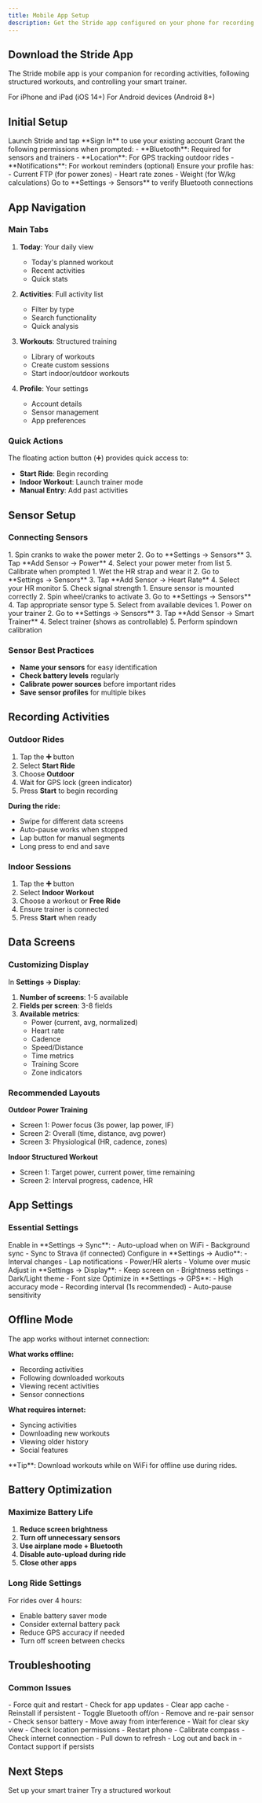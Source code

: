 ```yaml
---
title: Mobile App Setup
description: Get the Stride app configured on your phone for recording and following workouts
---
```


## Download the Stride App

The Stride mobile app is your companion for recording activities, following structured workouts, and controlling your smart trainer.

<CardGroup cols={2}>
  <Card title="iOS App Store" icon="apple">
    For iPhone and iPad (iOS 14+)
  </Card>
  <Card title="Google Play Store" icon="android">
    For Android devices (Android 8+)
  </Card>
</CardGroup>

## Initial Setup

<Steps>
  <Step title="Open the App">
    Launch Stride and tap **Sign In** to use your existing account
  </Step>

  <Step title="Allow Permissions">
    Grant the following permissions when prompted:
    - **Bluetooth**: Required for sensors and trainers
    - **Location**: For GPS tracking outdoor rides
    - **Notifications**: For workout reminders (optional)
  </Step>

  <Step title="Configure Profile">
    Ensure your profile has:
    - Current FTP (for power zones)
    - Heart rate zones
    - Weight (for W/kg calculations)
  </Step>

  <Step title="Test Sensors">
    Go to **Settings → Sensors** to verify Bluetooth connections
  </Step>
</Steps>

## App Navigation

### Main Tabs

1. **Today**: Your daily view
   - Today's planned workout
   - Recent activities
   - Quick stats

2. **Activities**: Full activity list
   - Filter by type
   - Search functionality
   - Quick analysis

3. **Workouts**: Structured training
   - Library of workouts
   - Create custom sessions
   - Start indoor/outdoor workouts

4. **Profile**: Your settings
   - Account details
   - Sensor management
   - App preferences

### Quick Actions

The floating action button (➕) provides quick access to:
- **Start Ride**: Begin recording
- **Indoor Workout**: Launch trainer mode
- **Manual Entry**: Add past activities

## Sensor Setup

### Connecting Sensors

<Tabs>
  <Tab title="Power Meter">
    1. Spin cranks to wake the power meter
    2. Go to **Settings → Sensors**
    3. Tap **Add Sensor → Power**
    4. Select your power meter from list
    5. Calibrate when prompted
  </Tab>

  <Tab title="Heart Rate">
    1. Wet the HR strap and wear it
    2. Go to **Settings → Sensors**
    3. Tap **Add Sensor → Heart Rate**
    4. Select your HR monitor
    5. Check signal strength
  </Tab>

  <Tab title="Speed/Cadence">
    1. Ensure sensor is mounted correctly
    2. Spin wheel/cranks to activate
    3. Go to **Settings → Sensors**
    4. Tap appropriate sensor type
    5. Select from available devices
  </Tab>

  <Tab title="Smart Trainer">
    1. Power on your trainer
    2. Go to **Settings → Sensors**
    3. Tap **Add Sensor → Smart Trainer**
    4. Select trainer (shows as controllable)
    5. Perform spindown calibration
  </Tab>
</Tabs>

### Sensor Best Practices

- **Name your sensors** for easy identification
- **Check battery levels** regularly
- **Calibrate power sources** before important rides
- **Save sensor profiles** for multiple bikes

## Recording Activities

### Outdoor Rides

1. Tap the **➕** button
2. Select **Start Ride**
3. Choose **Outdoor**
4. Wait for GPS lock (green indicator)
5. Press **Start** to begin recording

**During the ride:**
- Swipe for different data screens
- Auto-pause works when stopped
- Lap button for manual segments
- Long press to end and save

### Indoor Sessions

1. Tap the **➕** button
2. Select **Indoor Workout**
3. Choose a workout or **Free Ride**
4. Ensure trainer is connected
5. Press **Start** when ready

## Data Screens

### Customizing Display

In **Settings → Display**:

1. **Number of screens**: 1-5 available
2. **Fields per screen**: 3-8 fields
3. **Available metrics**:
   - Power (current, avg, normalized)
   - Heart rate
   - Cadence
   - Speed/Distance
   - Time metrics
   - Training Score
   - Zone indicators

### Recommended Layouts

**Outdoor Power Training**
- Screen 1: Power focus (3s power, lap power, IF)
- Screen 2: Overall (time, distance, avg power)
- Screen 3: Physiological (HR, cadence, zones)

**Indoor Structured Workout**
- Screen 1: Target power, current power, time remaining
- Screen 2: Interval progress, cadence, HR

## App Settings

### Essential Settings

<AccordionGroup>
  <Accordion title="Auto-Upload">
    Enable in **Settings → Sync**:
    - Auto-upload when on WiFi
    - Background sync
    - Sync to Strava (if connected)
  </Accordion>

  <Accordion title="Audio Alerts">
    Configure in **Settings → Audio**:
    - Interval changes
    - Lap notifications
    - Power/HR alerts
    - Volume over music
  </Accordion>

  <Accordion title="Display Options">
    Adjust in **Settings → Display**:
    - Keep screen on
    - Brightness settings
    - Dark/Light theme
    - Font size
  </Accordion>

  <Accordion title="GPS Settings">
    Optimize in **Settings → GPS**:
    - High accuracy mode
    - Recording interval (1s recommended)
    - Auto-pause sensitivity
  </Accordion>
</AccordionGroup>

## Offline Mode

The app works without internet connection:

**What works offline:**
- Recording activities
- Following downloaded workouts
- Viewing recent activities
- Sensor connections

**What requires internet:**
- Syncing activities
- Downloading new workouts
- Viewing older history
- Social features

<Info>
  **Tip**: Download workouts while on WiFi for offline use during rides.
</Info>

## Battery Optimization

### Maximize Battery Life

1. **Reduce screen brightness**
2. **Turn off unnecessary sensors**
3. **Use airplane mode + Bluetooth**
4. **Disable auto-upload during ride**
5. **Close other apps**

### Long Ride Settings

For rides over 4 hours:
- Enable battery saver mode
- Consider external battery pack
- Reduce GPS accuracy if needed
- Turn off screen between checks

## Troubleshooting

### Common Issues

<AccordionGroup>
  <Accordion title="App Crashes">
    - Force quit and restart
    - Check for app updates
    - Clear app cache
    - Reinstall if persistent
  </Accordion>

  <Accordion title="Sensors Won't Connect">
    - Toggle Bluetooth off/on
    - Remove and re-pair sensor
    - Check sensor battery
    - Move away from interference
  </Accordion>

  <Accordion title="GPS Issues">
    - Wait for clear sky view
    - Check location permissions
    - Restart phone
    - Calibrate compass
  </Accordion>

  <Accordion title="Sync Problems">
    - Check internet connection
    - Pull down to refresh
    - Log out and back in
    - Contact support if persists
  </Accordion>
</AccordionGroup>

## Next Steps

<CardGroup cols={2}>
  <Card
    title="Indoor Training"
    icon="bicycle"
    href="/training/indoor-training"
  >
    Set up your smart trainer
  </Card>
  <Card
    title="First Workout"
    icon="dumbbell"
    href="/training/workouts"
  >
    Try a structured workout
  </Card>
</CardGroup>